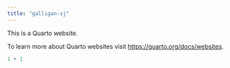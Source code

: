 ```yaml
---
title: "galligan-sj"
---
```


This is a Quarto website.

To learn more about Quarto websites visit <https://quarto.org/docs/websites>.

```r
1 + 1
```
